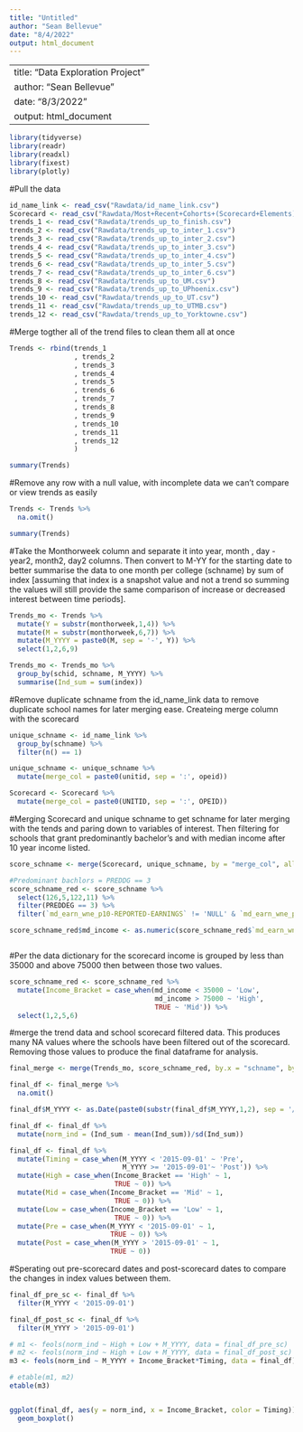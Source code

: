 ```yaml
---
title: "Untitled"
author: "Sean Bellevue"
date: "8/4/2022"
output: html_document
---
```


---
title: "Data Exploration Project"
author: "Sean Bellevue"
date: "8/3/2022"
output: html_document
---

```r

library(tidyverse)
library(readr)
library(readxl)
library(fixest)
library(plotly)

```

#Pull the data 
```r

id_name_link <- read_csv("Rawdata/id_name_link.csv")
Scorecard <- read_csv("Rawdata/Most+Recent+Cohorts+(Scorecard+Elements).csv")
trends_1 <- read_csv("Rawdata/trends_up_to_finish.csv")
trends_2 <- read_csv("Rawdata/trends_up_to_inter_1.csv")
trends_3 <- read_csv("Rawdata/trends_up_to_inter_2.csv")
trends_4 <- read_csv("Rawdata/trends_up_to_inter_3.csv")
trends_5 <- read_csv("Rawdata/trends_up_to_inter_4.csv")
trends_6 <- read_csv("Rawdata/trends_up_to_inter_5.csv")
trends_7 <- read_csv("Rawdata/trends_up_to_inter_6.csv")
trends_8 <- read_csv("Rawdata/trends_up_to_UM.csv")
trends_9 <- read_csv("Rawdata/trends_up_to_UPhoenix.csv")
trends_10 <- read_csv("Rawdata/trends_up_to_UT.csv")
trends_11 <- read_csv("Rawdata/trends_up_to_UTMB.csv")
trends_12 <- read_csv("Rawdata/trends_up_to_Yorktowne.csv")

```

#Merge togther all of the trend files to clean them all at once
```r
Trends <- rbind(trends_1
                , trends_2
                , trends_3
                , trends_4
                , trends_5
                , trends_6
                , trends_7
                , trends_8
                , trends_9
                , trends_10
                , trends_11
                , trends_12
                )

summary(Trends)
```

#Remove any row with a null value, with incomplete data we can't compare or view trends as easily
```r

Trends <- Trends %>% 
  na.omit()

summary(Trends)
```

#Take the Monthorweek column and separate it into year, month , day - year2, month2, day2 columns. Then convert to M-YY for the starting date to better summarise the data to one month per college (schname) by sum of index [assuming that index is a snapshot value and not a trend so summing the values will still provide the same comparison of increase or decreased interest between time periods].

```r

Trends_mo <- Trends %>% 
  mutate(Y = substr(monthorweek,1,4)) %>% 
  mutate(M = substr(monthorweek,6,7)) %>% 
  mutate(M_YYYY = paste0(M, sep = '-', Y)) %>% 
  select(1,2,6,9)

Trends_mo <- Trends_mo %>% 
  group_by(schid, schname, M_YYYY) %>% 
  summarise(Ind_sum = sum(index))

```

#Remove duplicate schname from the id_name_link data to remove duplicate school names for later merging ease. Createing merge column with the scorecard

```r

unique_schname <- id_name_link %>%
  group_by(schname) %>% 
  filter(n() == 1)

unique_schname <- unique_schname %>% 
  mutate(merge_col = paste0(unitid, sep = ':', opeid))

Scorecard <- Scorecard %>% 
  mutate(merge_col = paste0(UNITID, sep = ':', OPEID))

```

#Merging Scorecard and unique schname to get schname for later merging with the tends and paring down to variables of interest. Then filtering for schools that grant predominantly bachelor's and with median income after 10 year income listed.
```r

score_schname <- merge(Scorecard, unique_schname, by = "merge_col", all = TRUE)

#Predominant bachlors = PREDDG == 3
score_schname_red <- score_schname %>% 
  select(126,5,122,11) %>% 
  filter(PREDDEG == 3) %>% 
  filter(`md_earn_wne_p10-REPORTED-EARNINGS` != 'NULL' & `md_earn_wne_p10-REPORTED-EARNINGS` != 'PrivacySuppressed')

score_schname_red$md_income <- as.numeric(score_schname_red$`md_earn_wne_p10-REPORTED-EARNINGS`)



```

#Per the data dictionary for the scorecard income is grouped by less than 35000 and above 75000 then between those two values.
```r
score_schname_red <- score_schname_red %>% 
  mutate(Income_Bracket = case_when(md_income < 35000 ~ 'Low',
                                    md_income > 75000 ~ 'High',
                                    TRUE ~ 'Mid')) %>% 
  select(1,2,5,6)
```


#merge the trend data and school scorecard filtered data. This produces many NA values where the schools have been filtered out of the scorecard. Removing those values to produce the final dataframe for analysis.
```r

final_merge <- merge(Trends_mo, score_schname_red, by.x = "schname", by.y = "schname", all.x = TRUE)

final_df <- final_merge %>% 
  na.omit()

final_df$M_YYYY <- as.Date(paste0(substr(final_df$M_YYYY,1,2), sep = '/', '01', sep = '/', substr(final_df$M_YYYY,4,7)), format = '%m/%d/%Y')

final_df <- final_df %>% 
  mutate(norm_ind = (Ind_sum - mean(Ind_sum))/sd(Ind_sum))

final_df <- final_df %>% 
  mutate(Timing = case_when(M_YYYY < '2015-09-01' ~ 'Pre',
                            M_YYYY >= '2015-09-01'~ 'Post')) %>% 
  mutate(High = case_when(Income_Bracket == 'High' ~ 1,
                          TRUE ~ 0)) %>% 
  mutate(Mid = case_when(Income_Bracket == 'Mid' ~ 1,
                          TRUE ~ 0)) %>% 
  mutate(Low = case_when(Income_Bracket == 'Low' ~ 1,
                          TRUE ~ 0)) %>% 
  mutate(Pre = case_when(M_YYYY < '2015-09-01' ~ 1,
                         TRUE ~ 0)) %>% 
  mutate(Post = case_when(M_YYYY > '2015-09-01' ~ 1,
                         TRUE ~ 0))

```

#Sperating out pre-scorecard dates and post-scorecard dates to compare the changes in index values between them.
```r

final_df_pre_sc <- final_df %>% 
  filter(M_YYYY < '2015-09-01')

final_df_post_sc <- final_df %>% 
  filter(M_YYYY > '2015-09-01')


```

```r
# m1 <- feols(norm_ind ~ High + Low + M_YYYY, data = final_df_pre_sc)
# m2 <- feols(norm_ind ~ High + Low + M_YYYY, data = final_df_post_sc)
m3 <- feols(norm_ind ~ M_YYYY + Income_Bracket*Timing, data = final_df)

# etable(m1, m2)
etable(m3)


ggplot(final_df, aes(y = norm_ind, x = Income_Bracket, color = Timing)) +
  geom_boxplot()


```



